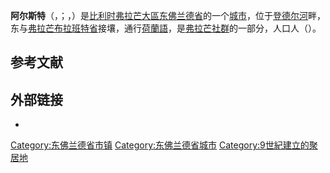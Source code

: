 {{noteTA|G1=比利时地名}}
{{Infobox Belgium municipality
|name             = 阿尔斯特
|native_name      = <small>{{native name|nl|Aalst}}<br>{{native name|fr|Alost}}</small>
|type             = {{BEL}}[[比利时城市列表|城市]]
|picture          = Town hall of Aalst (DSCF0411).jpg
|picture-legend   = 市政厅
|map              = Aalst East-Flanders Belgium Map.svg
|map-legend       = 阿尔斯特在[[东佛兰德省|东佛兰德省]]的位置
|arms             = Wappen Aalst (Ostflandern).svg
|flag             = Aalst (Oost-Vlaanderen) vlag.svg
|region           = {{BE-REG-FLE}}
|community        = {{BE-NL}}
|province         = {{BE-PROV-OV}}
|arrondissement   = [[阿爾斯特區|阿爾斯特區]]
|nis              = 41002
|pyramid-date     = 01/01/2006
|0-19=19.73
|20-64=60.87
|65=19.20
|foreigners       = 2.43
|foreigners-date  = 01/07/2005
|mayor            = Christoph D'Haese ([[新弗拉芒人聯盟|N-VA]])
|majority         = [[新弗拉芒人聯盟|N-VA]], [[开放弗拉芒自由民主党|Open VLD]], [[基督教民主和弗拉芒|CD&V]]
|postal-codes     = 9300, 9308, 9310, 9320
|telephone-area   = 053
|web              = [http://www.aalst.be/ www.aalst.be]
|coordinates      = {{coord|50|56|18|N|04|02|21|E|region:BE|display=inline,title}}
}}
'''阿尔斯特'''（{{lang-nl|Aalst}}，{{IPA-nl|aːlst|-|Nl-Aalst.ogg}}；{{lang-fr|Alost}}，{{IPA-fr|alɔst}}）是[[比利时|比利时]][[弗拉芒大區|弗拉芒大區]][[东佛兰德省|东佛兰德省]]的一个[[比利时城市列表|城市]]，位于[[登德尔河|登德尔河]]畔，东与[[弗拉芒布拉班特省|弗拉芒布拉班特省]]接壤，通行[[荷蘭語|荷蘭語]]，是[[弗拉芒社群|弗拉芒社群]]的一部分，人口{{wikidata|property|normal+|P1082}}人（{{wikidata|qualifier|P1082|P585}}）。

== 参考文献 ==
{{Reflist}}

==外部链接==
* {{Commons category-inline|Aalst, Belgium}}

{{东佛兰德省市镇}}
{{Authority control}}
{{DEFAULTSORT:Aalst}}
[[Category:东佛兰德省市镇|Category:东佛兰德省市镇]]
[[Category:东佛兰德省城市|Category:东佛兰德省城市]]
[[Category:9世紀建立的聚居地|Category:9世紀建立的聚居地]]
{{EastFlanders-geo-stub}}